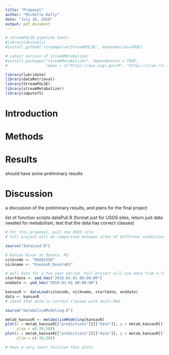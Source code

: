 ```yaml
---
title: "Proposal"
author: "Michelle Kelly"
date: "July 16, 2018"
output: pdf_document
---
```


```r
# streamPULSE pipeline tools
#library(devtools)
#install_github('streampulse/StreamPULSE', dependencies=TRUE)

# Latest version of streamMetabolizer
#install.packages("streamMetabolizer", dependencies = TRUE, 
#                 repos = c("https://owi.usgs.gov/R", "https://cran.rstudio.com"))

library(lubridate)
library(dataRetrieval)
library(StreamPULSE)
library(streamMetabolizer)
library(imputeTS)
```

# Introduction  
# Methods  
# Results  

should have some preliminary results

# Discussion  

a discussion of the preliminary results, and plans for the final project

list of function scripts
dataPull.R (format just for USGS sites, return just data needed for metabolism, test that the data has correct classes)

```r
# for this proposal, pull one USGS site
# full project will do comparison between sites of different conditions: tropical rivers, artic rivers, heavy agricultural rivers, arid rivers

source("dataLoad.R")

# Kansas River at Desoto, KS
sitecode <- "06892350" 
nickname <- "KansasR_DesotoKS"

# pull data for a two year period. Full project will use data from a four year period
startdate <- ymd_hms("2016-01-01 00:00:00")
enddate <- ymd_hms("2018-01-01 00:00:00")

kansasR <- dataLoad(sitecode, nickname, startdate, enddate)
data <- kansasR
# check that data is correct classes with tests.Rmd
```

```r
source("metabolismModeling.R")

metab_kansasR <- metabolismModeling(kansasR)
plot(x = metab_kansasR[["predictions"]][["date"]], y = metab_kansasR[["predictions"]][["GPP"]],
     ylim = c(-20,50))
plot(x = metab_kansasR[["predictions"]][["date"]], y = metab_kansasR[["predictions"]][["ER"]],
     ylim = c(-20,50))
```

```r
# have a very short function that plots
```